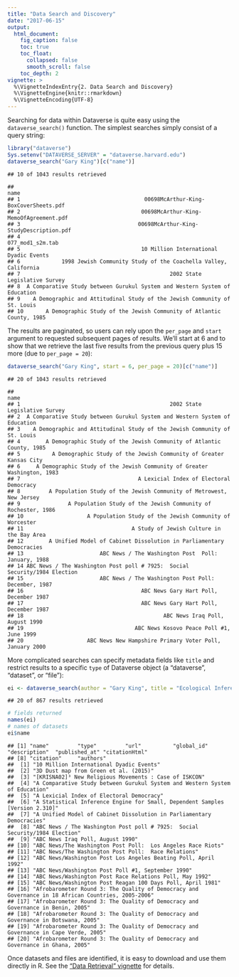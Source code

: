 ```yaml
---
title: "Data Search and Discovery"
date: "2017-06-15"
output:
  html_document:
    fig_caption: false
    toc: true
    toc_float:
      collapsed: false
      smooth_scroll: false
    toc_depth: 2
vignette: >
  %\VignetteIndexEntry{2. Data Search and Discovery}
  %\VignetteEngine{knitr::rmarkdown}
  %\VignetteEncoding{UTF-8}
---
```




Searching for data within Dataverse is quite easy using the `dataverse_search()` function. The simplest searches simply consist of a query string:


```r
library("dataverse")
Sys.setenv("DATAVERSE_SERVER" = "dataverse.harvard.edu")
dataverse_search("Gary King")[c("name")]
```

```
## 10 of 1043 results retrieved
```

```
##                                                                          name
## 1                                       00698McArthur-King-BoxCoverSheets.pdf
## 2                                      00698McArthur-King-MemoOfAgreement.pdf
## 3                                     00698McArthur-King-StudyDescription.pdf
## 4                                                            077_mod1_s2m.tab
## 5                                      10 Million International Dyadic Events
## 6             1998 Jewish Community Study of the Coachella Valley, California
## 7                                               2002 State Legislative Survey
## 8  A Comparative Study between Gurukul System and Western System of Education
## 9    A Demographic and Attitudinal Study of the Jewish Community of St. Louis
## 10       A Demographic Study of the Jewish Community of Atlantic County, 1985
```

The results are paginated, so users can rely upon the `per_page` and `start` argument to requested subsequent pages of results. We'll start at 6 and to show that we retrieve the last five results from the previous query plus 15 more (due to `per_page = 20`):


```r
dataverse_search("Gary King", start = 6, per_page = 20)[c("name")]
```

```
## 20 of 1043 results retrieved
```

```
##                                                                          name
## 1                                               2002 State Legislative Survey
## 2  A Comparative Study between Gurukul System and Western System of Education
## 3    A Demographic and Attitudinal Study of the Jewish Community of St. Louis
## 4        A Demographic Study of the Jewish Community of Atlantic County, 1985
## 5          A Demographic Study of the Jewish Community of Greater Kansas City
## 6     A Demographic Study of the Jewish Community of Greater Washington, 1983
## 7                                     A Lexicial Index of Electoral Democracy
## 8         A Population Study of the Jewish Community of Metrowest, New Jersey
## 9               A Population Study of the Jewish Community of Rochester, 1986
## 10                    A Population Study of the Jewish Community of Worcester
## 11                                  A Study of Jewish Culture in the Bay Area
## 12        A Unified Model of Cabinet Dissolution in Parliamentary Democracies
## 13                        ABC News / The Washington Post  Poll: January, 1988
## 14 ABC News / The Washington Post poll # 7925:  Social Security/1984 Election
## 15                        ABC News / The Washington Post Poll: December, 1987
## 16                                     ABC News Gary Hart Poll, December 1987
## 17                                     ABC News Gary Hart Poll, December 1987
## 18                                            ABC News Iraq Poll, August 1990
## 19                                   ABC News Kosovo Peace Poll #1, June 1999
## 20                    ABC News New Hampshire Primary Voter Poll, January 2000
```

More complicated searches can specify metadata fields like `title` and restrict results to a specific `type` of Dataverse object (a "dataverse", "dataset", or "file"):


```r
ei <- dataverse_search(author = "Gary King", title = "Ecological Inference", type = "dataset", per_page = 20)
```

```
## 20 of 867 results retrieved
```

```r
# fields returned
names(ei)
# names of datasets
ei$name
```

```
## [1] "name"         "type"         "url"          "global_id"    "description"  "published_at" "citationHtml"
## [8] "citation"     "authors"     
##  [1] "10 Million International Dyadic Events"                                                           
##  [2] "3D Dust map from Green et al. (2015)"                                                             
##  [3] "[KRISNA02]³ New Religious Movements : Case of ISKCON"                                             
##  [4] "A Comparative Study between Gurukul System and Western System of Education"                       
##  [5] "A Lexicial Index of Electoral Democracy"                                                          
##  [6] "A Statistical Inference Engine for Small, Dependent Samples  [Version 2.310]"                     
##  [7] "A Unified Model of Cabinet Dissolution in Parliamentary Democracies"                              
##  [8] "ABC News / The Washington Post poll # 7925:  Social Security/1984 Election"                       
##  [9] "ABC News Iraq Poll, August 1990"                                                                  
## [10] "ABC News/The Washington Post Poll:  Los Angeles Race Riots"                                       
## [11] "ABC News/The Washington Post Poll:  Race Relations"                                               
## [12] "ABC News/Washington Post Los Angeles Beating Poll, April 1992"                                    
## [13] "ABC News/Washington Post Poll #1, September 1990"                                                 
## [14] "ABC News/Washington Post Race Relations Poll, May 1992"                                           
## [15] "ABC News/Washington Post Reagan 100 Days Poll, April 1981"                                        
## [16] "Afrobarometer Round 3: The Quality of Democracy and Governance in 18 African Countries, 2005-2006"
## [17] "Afrobarometer Round 3: The Quality of Democracy and Governance in Benin, 2005"                    
## [18] "Afrobarometer Round 3: The Quality of Democracy and Governance in Botswana, 2005"                 
## [19] "Afrobarometer Round 3: The Quality of Democracy and Governance in Cape Verde, 2005"               
## [20] "Afrobarometer Round 3: The Quality of Democracy and Governance in Ghana, 2005"
```

Once datasets and files are identified, it is easy to download and use them directly in R. See the ["Data Retrieval" vignette](C-retrieval.html) for details.
